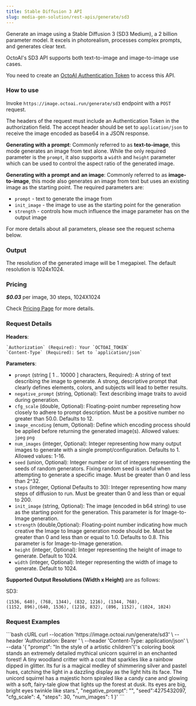 ```yaml
---
title: Stable Diffusion 3 API
slug: media-gen-solution/rest-apis/generate/sd3
---
```


Generate an image using a Stable Diffusion 3 (SD3 Medium), a 2 billion parameter model.
It excels in photorealism, processes complex prompts, and generates clear text.

OctoAI's SD3 API supports both text-to-image and image-to-image use cases. 

You need to create an [OctoAI Authentication Token](getting-started/how-to-create-octoai-access-token) to access this API.

### **How to use**

Invoke `https://image.octoai.run/generate/sd3` endpoint with a `POST` request.

The headers of the request must include an Authentication Token in the authorization field. The accept header should be set to `application/json` to receive the image encoded as base64 in a JSON response.

**Generating with a prompt**: Commonly referred to as **text-to-image**, this mode generates an image from text alone. While the only required
parameter is the `prompt`, it also supports a `width` and `height` parameter which can be used to control the aspect ratio of the generated image.

**Generating with a prompt and an image**: Commonly referred to as **image-to-image**, this mode also generates an image from text but uses an existing image as the starting point. The required parameters are:

  - `prompt` - text to generate the image from
  - `init_image` - the image to use as the starting point for the generation
  - `strength` - controls how much influence the image parameter has on the output image

<Note>
    For more details about all parameters, please see the request schema below.
</Note>


### **Output**

The resolution of the generated image will be 1 megapixel. The default resolution is 1024x1024.

### **Pricing**

***$0.03*** per image, 30 steps, 1024X1024 

Check [Pricing Page](https://octo.ai/docs/getting-started/pricing-and-billing) for more details.

### **Request Details**

  **Headers**: 

    `Authorization` (Required): Your `OCTOAI_TOKEN`  
    `Content-Type` (Required): Set to `application/json`

  **Parameters**: 

  - `prompt` (string [ 1 .. 10000 ] characters, Required): A string of text describing the image to generate. A strong, descriptive prompt that clearly defines elements, colors, and subjects will lead to better results.
  - `negative_prompt` (string, Optional): Text describing image traits to avoid during generation.
  - `cfg_scale` (double, Optional): Floating-point number represeting how closely to adhere to prompt description. Must be a positive number no greater than 50.0. Defaults to 12.
  - `image_encoding` (enum, Optional): Define which encoding process should be applied before returning the generated image(s). Allowed values: `jpeg` `png`
  - `num_images` (integer, Optional): Integer representing how many output images to generate with a single prompt/configuration. Defaults to 1. Allowed values: 1-16.
  - `seed` (union, Optional): Integer number or list of integers representing the seeds of random generators. Fixing random seed is useful when attempting to generate a specific image. Must be greater than 0 and less than 2^32.
  - `steps` (integer, Optional Defaults to 30): Integer representing how many steps of diffusion to run. Must be greater than 0 and less than or equal to 200.
  - `init_image` (string, Optional): The image (encoded in b64 string) to use as the starting point for the generation. This parameter is for Image-to-Image generation. 
  - `strength` (double,Optional): Floating-point number indicating how much creative the Image to Image generation mode should be. Must be greater than 0 and less than or equal to 1.0. Defaults to 0.8. This parameter is for Image-to-Image generation. 
  - `height` (integer, Optional): Integer representing the height of image to generate. Default to 1024. 
  - `width` (integer, Optional): Integer representing the width of image to generate. Default to 1024. 

  **Supported Output Resolutions (Width x Height)** are as follows:

  SD3:
  
  ```
  (1536, 640), (768, 1344), (832, 1216), (1344, 768),
  (1152, 896),(640, 1536), (1216, 832), (896, 1152), (1024, 1024)
  ```

### **Request Examples**

<CodeGroup>
```bash cURL
curl --location 'https://image.octoai.run/generate/sd3' \
--header 'Authorization: Bearer <ENTER_OCTOAI_TOKEN>' \
--header 'Content-Type: application/json' \
--data '{
  "prompt": "In the style of a artistic children'\''s coloring book stands an extremely detailed mythical unicorn squirrel in an enchanted forest! A tiny woodland critter with a coat that sparkles like a rainbow dipped in glitter. Its fur is a magical medley of shimmering silver and pastel hues, catching the light in a dazzling display as the light hits its face. The unicord squirrel has a majestic horn spiraled like a candy cane and glowing with a soft, fairy-tale glow that lights up the forest at dusk. Its eyes are big, bright eyes twinkle like stars.",
  "negative_prompt": "",
  "seed":4275432097,
  "cfg_scale": 4,
  "steps": 30,
  "num_images": 1
}'
```
</CodeGroup>

